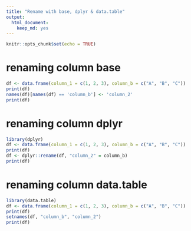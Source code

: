 ```yaml
---
title: "Rename with base, dplyr & data.table"
output: 
  html_document: 
    keep_md: yes
---
```


```r
knitr::opts_chunk$set(echo = TRUE)
```

# renaming column base
```r

df <- data.frame(column_1 = c(1, 2, 3), column_b = c("A", "B", "C"))
print(df)
names(df)[names(df) == 'column_b'] <- 'column_2'
print(df)
```

# renaming column dplyr
```r
library(dplyr)
df <- data.frame(column_1 = c(1, 2, 3), column_b = c("A", "B", "C"))
print(df)
df <- dplyr::rename(df, "column_2" = column_b)
print(df)
```

# renaming column data.table
```r
library(data.table)
df <- data.frame(column_1 = c(1, 2, 3), column_b = c("A", "B", "C"))
print(df)
setnames(df, "column_b", "column_2")
print(df)
```